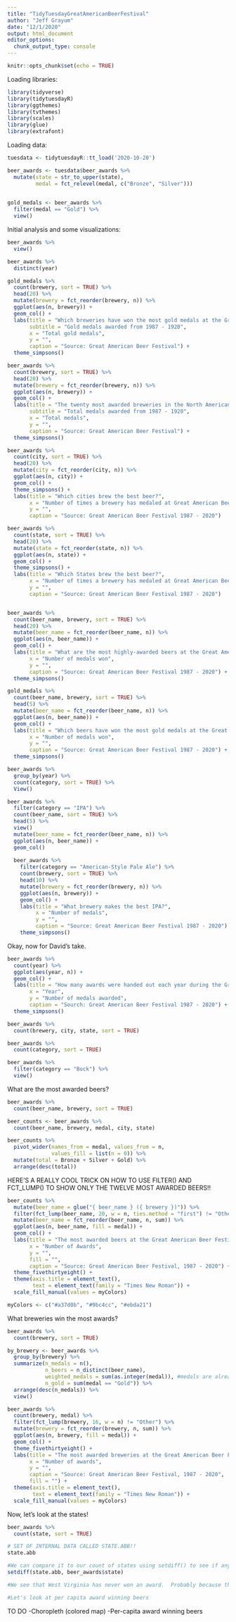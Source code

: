```yaml
---
title: "TidyTuesdayGreatAmericanBeerFestival"
author: "Jeff Grayum"
date: "12/1/2020"
output: html_document
editor_options: 
  chunk_output_type: console
---
```


```r
knitr::opts_chunk$set(echo = TRUE)
```

Loading libraries:
```r
library(tidyverse)
library(tidytuesdayR)
library(ggthemes)
library(tvthemes)
library(scales)
library(glue)
library(extrafont)
```

Loading data:
```r
tuesdata <- tidytuesdayR::tt_load('2020-10-20')

beer_awards <- tuesdata$beer_awards %>%
  mutate(state = str_to_upper(state),
         medal = fct_relevel(medal, c("Bronze", "Silver"))) 
  

gold_medals <- beer_awards %>%
  filter(medal == "Gold") %>%
  view()
```

Initial analysis and some visualizations:
```r
beer_awards %>%
  view()

beer_awards %>%
  distinct(year)

gold_medals %>%
  count(brewery, sort = TRUE) %>%
  head(20) %>%
  mutate(brewery = fct_reorder(brewery, n)) %>%
  ggplot(aes(n, brewery)) + 
  geom_col() +
  labs(title = "Which breweries have won the most gold medals at the Great American Beer Festival",
       subtitle = "Gold medals awarded from 1987 - 1920",
       x = "Total gold medals",
       y = "",
       caption = "Source: Great American Beer Festival") +
  theme_simpsons() 

beer_awards %>%
  count(brewery, sort = TRUE) %>%
  head(20) %>%
  mutate(brewery = fct_reorder(brewery, n)) %>%
  ggplot(aes(n, brewery)) + 
  geom_col() +
  labs(title = "The twenty most awarded breweries in the North American Beer Festival",
       subtitle = "Total medals awarded from 1987 - 1920",
       x = "Total medals",
       y = "",
       caption = "Source: Great American Beer Festival") +
  theme_simpsons() 

beer_awards %>%
  count(city, sort = TRUE) %>%
  head(20) %>%
  mutate(city = fct_reorder(city, n)) %>%
  ggplot(aes(n, city)) +
  geom_col() +
  theme_simpsons() +
  labs(title = "Which cities brew the best beer?",
       x = "Number of times a brewery has medaled at Great American Beer Festival",
       y = "",
       caption = "Source: Great American Beer Festival 1987 - 2020")

beer_awards %>%
  count(state, sort = TRUE) %>%
  head(20) %>%
  mutate(state = fct_reorder(state, n)) %>%
  ggplot(aes(n, state)) +
  geom_col() +
  theme_simpsons() +
  labs(title = "Which States brew the best beer?",
       x = "Number of times a brewery has medaled at Great American Beer Festival",
       y = "",
       caption = "Source: Great American Beer Festival 1987 - 2020")


beer_awards %>%
  count(beer_name, brewery, sort = TRUE) %>%
  head(20) %>%
  mutate(beer_name = fct_reorder(beer_name, n)) %>%
  ggplot(aes(n, beer_name)) +
  geom_col() +
  labs(title = "What are the most highly-awarded beers at the Great American Beer Festival?",
       x = "Number of medals won",
       y = "",
       caption = "Source: Great American Beer Festival 1987 - 2020") +
  theme_simpsons()

gold_medals %>%
  count(beer_name, brewery, sort = TRUE) %>%
  head(5) %>%
  mutate(beer_name = fct_reorder(beer_name, n)) %>%
  ggplot(aes(n, beer_name)) +
  geom_col() +
  labs(title = "Which beers have won the most gold medals at the Great American Beer Festival?",
       x = "Number of medals won",
       y = "",
       caption = "Source: Great American Beer Festival 1987 - 2020") +
  theme_simpsons()

beer_awards %>%
  group_by(year) %>%
  count(category, sort = TRUE) %>%
  View()

beer_awards %>%
  filter(category == "IPA") %>%
  count(beer_name, sort = TRUE) %>%
  head(5) %>%
  view()
  mutate(beer_name = fct_reorder(beer_name, n)) %>%
  ggplot(aes(n, beer_name)) +
  geom_col()
  
  beer_awards %>%
    filter(category == "American-Style Pale Ale") %>%
    count(brewery, sort = TRUE) %>%
    head(10) %>%
    mutate(brewery = fct_reorder(brewery, n)) %>%
    ggplot(aes(n, brewery)) +
    geom_col() +
    labs(title = "What brewery makes the best IPA?",
         x = "Number of medals",
         y = "", 
         caption = "Source: Great American Beer Festival 1987 - 2020") +
    theme_simpsons()
```

Okay, now for David's take.
```r
beer_awards %>%
  count(year) %>%
  ggplot(aes(year, n)) + 
  geom_col() +
  labs(title = "How many awards were handed out each year during the Great American Beer Festival?",
       x = "Year",
       y = "Number of medals awarded",
       caption = "Sourch: Great American Beer Festival 1987 - 2020") +
  theme_simpsons()

beer_awards %>%
  count(brewery, city, state, sort = TRUE) 

beer_awards %>%
  count(category, sort = TRUE)

beer_awards %>%
  filter(category == "Bock") %>%
  view()
```

What are the most awarded beers?
```r
beer_awards %>%
  count(beer_name, brewery, sort = TRUE)

beer_counts <- beer_awards %>%
  count(beer_name, brewery, medal, city, state) 

beer_counts %>%
  pivot_wider(names_from = medal, values_from = n,
              values_fill = list(n = 0)) %>%
  mutate(total = Bronze + Silver + Gold) %>%
  arrange(desc(total))
```

HERE'S A REALLY COOL TRICK ON HOW TO USE FILTER() AND FCT_LUMP() TO SHOW ONLY THE TWELVE MOST AWARDED BEERS!!
```r
beer_counts %>%
  mutate(beer_name = glue("{ beer_name } ({ brewery })")) %>%
  filter(fct_lump(beer_name, 20, w = n, ties.method = "first") != "Other")  %>%
  mutate(beer_name = fct_reorder(beer_name, n, sum)) %>%
  ggplot(aes(n, beer_name, fill = medal)) +
  geom_col() +
  labs(title = "The most awarded beers at the Great American Beer Festival",
       x = "Number of Awards",
       y = "",
       fill = "", 
       caption = "Source: Great American Beer Festival, 1987 - 2020") +
  theme_fivethirtyeight() +
  theme(axis.title = element_text(),
        text = element_text(family = "Times New Roman")) +
  scale_fill_manual(values = myColors)

myColors <- c("#a37d0b", "#9bc4cc", "#ebda21")
```

What breweries win the most awards?
```r
beer_awards %>%
  count(brewery, sort = TRUE)

by_brewery <- beer_awards %>%
  group_by(brewery) %>%
  summarize(n_medals = n(),
            n_beers = n_distinct(beer_name),
            weighted_medals = sum(as.integer(medal)), #medals are already factored
            n_gold = sum(medal == "Gold")) %>% 
  arrange(desc(n_medals)) %>%
  view()

beer_awards %>%
  count(brewery, medal) %>%
  filter(fct_lump(brewery, 16, w = n) != "Other") %>%
  mutate(brewery = fct_reorder(brewery, n, sum)) %>%
  ggplot(aes(n, brewery, fill = medal)) +
  geom_col() +
  theme_fivethirtyeight() +
  labs(title = "The most awarded breweries at the Great American Beer Festival",
       x = "Number of awards",
       y = "",
       caption = "Source: Great American Beer Festival, 1987 - 2020",
       fill = "") +
  theme(axis.title = element_text(),
        text = element_text(family = "Times New Roman")) +
  scale_fill_manual(values = myColors)
```

Now, let's look at the states!
```r
beer_awards %>%
  count(state, sort = TRUE)

# SET OF INTERNAL DATA CALLED STATE.ABB!!
state.abb

#We can compare it to our count of states using setdiff() to see if any are missing.
setdiff(state.abb, beer_awards$state)

#We see that West Virginia has never won an award.  Probably because this isn't a moonshine data set.

#Let's look at per capita award winning beers


```

TO DO
-Choropleth (colored map) 
-Per-capita award winning beers

